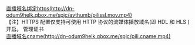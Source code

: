 [直播域名绑定https(http://dn-odum9helk.qbox.me/spjc/avthumb/pilissl.mov.mp4)](http://dn-odum9helk.qbox.me/spjc/avthumb/pilissl.mov.mp4
)
<br>
【注】HTTPS 配置仅支持可使用 HTTP 协议的流媒体播放域名(即 HDL 和 HLS )开启。 管理证书
<br>
[直播域名cname(http://dn-odum9helk.qbox.me/spjc/pili.cname.mp4)](http://dn-odum9helk.qbox.me/spjc/pili.cname.mp4)